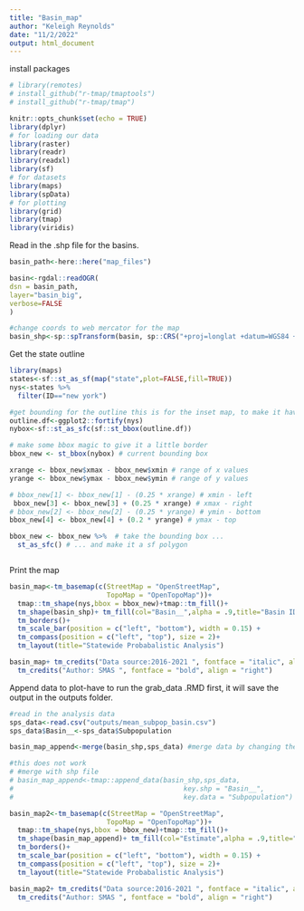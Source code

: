 ```yaml
---
title: "Basin_map"
author: "Keleigh Reynolds"
date: "11/2/2022"
output: html_document
---
```

install packages
```r
# library(remotes)
# install_github("r-tmap/tmaptools")
# install_github("r-tmap/tmap")
```


```r
knitr::opts_chunk$set(echo = TRUE)
library(dplyr)
# for loading our data
library(raster)
library(readr)
library(readxl)
library(sf)
# for datasets
library(maps)
library(spData)
# for plotting
library(grid)
library(tmap)
library(viridis)
```

Read in the .shp file for the basins.

```r
basin_path<-here::here("map_files")

basin<-rgdal::readOGR(
dsn = basin_path,
layer="basin_big",
verbose=FALSE
)

#change coords to web mercator for the map
basin_shp<-sp::spTransform(basin, sp::CRS("+proj=longlat +datum=WGS84 +no_defs"))

```

Get the state outline

```r

library(maps)
states<-sf::st_as_sf(map("state",plot=FALSE,fill=TRUE))
nys<-states %>% 
  filter(ID=="new york")

#get bounding for the outline this is for the inset map, to make it have a border
outline.df<-ggplot2::fortify(nys)
nybox<-sf::st_as_sfc(sf::st_bbox(outline.df))

# make some bbox magic to give it a little border
bbox_new <- st_bbox(nybox) # current bounding box

xrange <- bbox_new$xmax - bbox_new$xmin # range of x values
yrange <- bbox_new$ymax - bbox_new$ymin # range of y values

# bbox_new[1] <- bbox_new[1] - (0.25 * xrange) # xmin - left
 bbox_new[3] <- bbox_new[3] + (0.25 * xrange) # xmax - right
# bbox_new[2] <- bbox_new[2] - (0.25 * yrange) # ymin - bottom
bbox_new[4] <- bbox_new[4] + (0.2 * yrange) # ymax - top

bbox_new <- bbox_new %>%  # take the bounding box ...
  st_as_sfc() # ... and make it a sf polygon



```

Print the map

```r
basin_map<-tm_basemap(c(StreetMap = "OpenStreetMap",
                        TopoMap = "OpenTopoMap"))+
  tmap::tm_shape(nys,bbox = bbox_new)+tmap::tm_fill()+
  tm_shape(basin_shp)+ tm_fill(col="Basin__",alpha = .9,title="Basin ID")+
  tm_borders()+
  tm_scale_bar(position = c("left", "bottom"), width = 0.15) +
  tm_compass(position = c("left", "top"), size = 2)+
  tm_layout(title="Statewide Probabalistic Analysis")

basin_map+ tm_credits("Data source:2016-2021 ", fontface = "italic", align = "right") +
  tm_credits("Author: SMAS ", fontface = "bold", align = "right")

```
 Append data to plot-have to run the grab_data .RMD first, it will save the output in the outputs folder.
 
```r

#read in the analysis data
sps_data<-read.csv("outputs/mean_subpop_basin.csv")
sps_data$Basin__<-sps_data$Subpopulation

basin_map_append<-merge(basin_shp,sps_data) #merge data by changing the subpopulation name

#this does not work
# #merge with shp file
# basin_map_append<-tmap::append_data(basin_shp,sps_data,
#                                          key.shp = "Basin__", 
#                                          key.data = "Subpopulation")

```


```r
basin_map2<-tm_basemap(c(StreetMap = "OpenStreetMap",
                        TopoMap = "OpenTopoMap"))+
  tmap::tm_shape(nys,bbox = bbox_new)+tmap::tm_fill()+
  tm_shape(basin_map_append)+ tm_fill(col="Estimate",alpha = .9,title="Estimated BAP")+
  tm_borders()+
  tm_scale_bar(position = c("left", "bottom"), width = 0.15) +
  tm_compass(position = c("left", "top"), size = 2)+
  tm_layout(title="Statewide Probabalistic Analysis")

basin_map2+ tm_credits("Data source:2016-2021 ", fontface = "italic", align = "right") +
  tm_credits("Author: SMAS ", fontface = "bold", align = "right")

```




